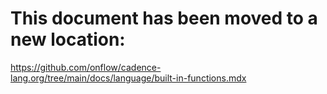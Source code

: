 # This document has been moved to a new location:

https://github.com/onflow/cadence-lang.org/tree/main/docs/language/built-in-functions.mdx
